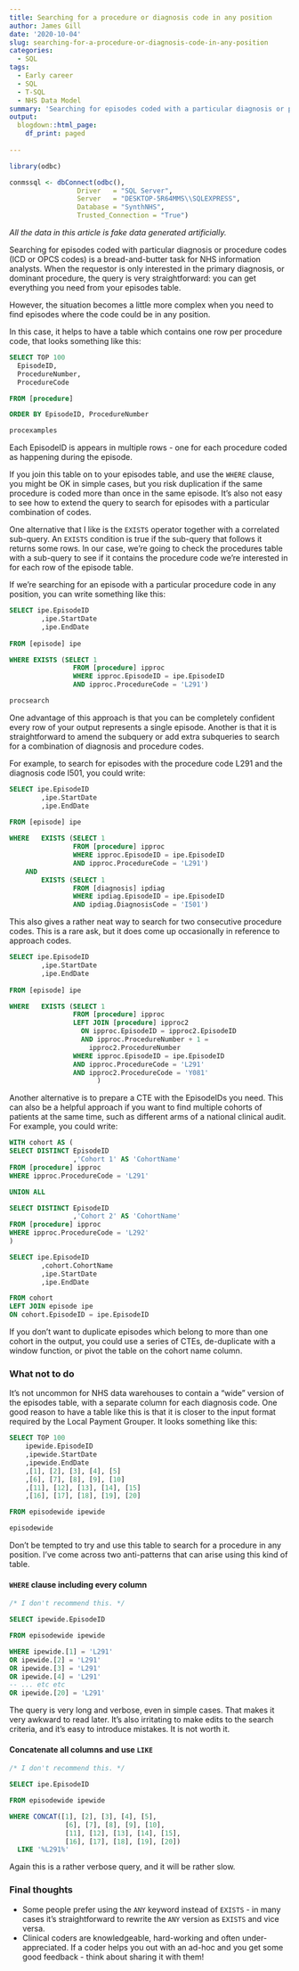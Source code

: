 ---
title: Searching for a procedure or diagnosis code in any position
author: James Gill
date: '2020-10-04'
slug: searching-for-a-procedure-or-diagnosis-code-in-any-position
categories:
  - SQL
tags:
  - Early career
  - SQL
  - T-SQL
  - NHS Data Model
summary: 'Searching for episodes coded with a particular diagnosis or procedure code is a bread-and-butter task for NHS information analysts.'
output:
  blogdown::html_page:
    df_print: paged
  
---

```{r connect, include=FALSE}
library(odbc)

conmssql <- dbConnect(odbc(),
                 Driver   = "SQL Server",
                 Server   = "DESKTOP-5R64MMS\\SQLEXPRESS",
                 Database = "SynthNHS",
                 Trusted_Connection = "True")
```

*All the data in this article is fake data generated artificially.*

Searching for episodes coded with particular diagnosis or procedure codes (ICD or OPCS codes) is a bread-and-butter task for NHS information analysts. When the requestor is only interested in the primary diagnosis, or dominant procedure, the query is very straightforward: you can get everything you need from your episodes table.

However, the situation becomes a little more complex when you need to find episodes where the code could be in any position. 

In this case, it helps to have a table which contains one row per procedure code, that looks something like this:

```{sql procexample, connection = conmssql, output.var = "procexamples", results = 'hide'}
SELECT TOP 100 
  EpisodeID, 
  ProcedureNumber, 
  ProcedureCode

FROM [procedure]

ORDER BY EpisodeID, ProcedureNumber

```
``` {r procexcampleprint, echo = FALSE, rows.print = 20}
procexamples
```

Each EpisodeID is appears in multiple rows - one for each procedure coded as happening during the episode.

If you join this table on to your episodes table, and use the `WHERE` clause, you might be OK in simple cases, but you risk duplication if the same procedure is coded more than once in the same episode. It's also not easy to see how to extend the query to search for episodes with a particular combination of codes.

One alternative that I like is the `EXISTS` operator together with a correlated sub-query. An `EXISTS` condition is true if the sub-query that follows it returns some rows. In our case, we're going to check the procedures table with a sub-query to see if it contains the procedure code we're interested in for each row of the episode table. 

If we're searching for an episode with a particular procedure code in any position, you can write something like this:

```{sql procsearch, connection = conmssql, output.var = "procsearch", results = 'hide'}
SELECT ipe.EpisodeID
		,ipe.StartDate
		,ipe.EndDate
		
FROM [episode] ipe

WHERE EXISTS (SELECT 1
				FROM [procedure] ipproc
				WHERE ipproc.EpisodeID = ipe.EpisodeID
				AND ipproc.ProcedureCode = 'L291')

```
``` {r procsearchprint, echo = FALSE, rows.print = 10}
procsearch
```

One advantage of this approach is that you can be completely confident every row of your output represents a single episode. Another is that it is straightforward to amend the subquery or add extra subqueries to search for a combination of diagnosis and procedure codes.

For example, to search for episodes with the procedure code L291 and the diagnosis code I501, you could write:

```{sql procdiag, eval = FALSE}
SELECT ipe.EpisodeID
		,ipe.StartDate
		,ipe.EndDate
		
FROM [episode] ipe

WHERE	EXISTS (SELECT 1
				FROM [procedure] ipproc
				WHERE ipproc.EpisodeID = ipe.EpisodeID
				AND ipproc.ProcedureCode = 'L291')
	AND 
		EXISTS (SELECT 1
				FROM [diagnosis] ipdiag
				WHERE ipdiag.EpisodeID = ipe.EpisodeID
				AND ipdiag.DiagnosisCode = 'I501')
```

This also gives a rather neat way to search for two consecutive procedure codes. This is a rare ask, but it does come up occasionally in reference to approach codes.

```{sql consecutive, eval = FALSE}
SELECT ipe.EpisodeID
		,ipe.StartDate
		,ipe.EndDate
		
FROM [episode] ipe

WHERE	EXISTS (SELECT 1
				FROM [procedure] ipproc
				LEFT JOIN [procedure] ipproc2
				  ON ipproc.EpisodeID = ipproc2.EpisodeID
				  AND ipproc.ProcedureNumber + 1 = 
				    ipproc2.ProcedureNumber
				WHERE ipproc.EpisodeID = ipe.EpisodeID
				AND ipproc.ProcedureCode = 'L291'
				AND ipproc2.ProcedureCode = 'Y081'
				      )
```

Another alternative is to prepare a CTE with the EpisodeIDs you need. This can also be a helpful approach if you want to find multiple cohorts of patients at the same time, such as different arms of a national clinical audit. For example, you could write:

```{sql cohort, eval = FALSE}
WITH cohort AS (
SELECT DISTINCT EpisodeID
                ,'Cohort 1' AS 'CohortName'
FROM [procedure] ipproc
WHERE ipproc.ProcedureCode = 'L291'

UNION ALL

SELECT DISTINCT EpisodeID
                ,'Cohort 2' AS 'CohortName'
FROM [procedure] ipproc
WHERE ipproc.ProcedureCode = 'L292'
)

SELECT ipe.EpisodeID
		,cohort.CohortName
		,ipe.StartDate
		,ipe.EndDate

FROM cohort
LEFT JOIN episode ipe
ON cohort.EpisodeID = ipe.EpisodeID

```

If you don't want to duplicate episodes which belong to more than one cohort in the output, you could use a series of CTEs, de-duplicate with a window function, or pivot the table on the cohort name column.

### What not to do

It's not uncommon for NHS data warehouses to contain a "wide" version of the episodes table, with a separate column for each diagnosis code. One good reason to have a table like this is that it is closer to the input format required by the Local Payment Grouper. It looks something like this:

```{sql episodewide, connection = conmssql, output.var = "episodewide", results = 'hide'}
SELECT TOP 100
    ipewide.EpisodeID
    ,ipewide.StartDate
    ,ipewide.EndDate
    ,[1], [2], [3], [4], [5]
    ,[6], [7], [8], [9], [10]
    ,[11], [12], [13], [14], [15]
    ,[16], [17], [18], [19], [20]

FROM episodewide ipewide
```
``` {r episodewideprint, echo = FALSE, rows.print = 10}
episodewide
```

Don't be tempted to try and use this table to search for a procedure in any position. I've come across two anti-patterns that can arise using this kind of table.

#### `WHERE` clause including every column

```{sql anti1, eval = FALSE}
/* I don't recommend this. */

SELECT ipewide.EpisodeID

FROM episodewide ipewide

WHERE ipewide.[1] = 'L291'
OR ipewide.[2] = 'L291'
OR ipewide.[3] = 'L291'
OR ipewide.[4] = 'L291'
-- ... etc etc
OR ipewide.[20] = 'L291'
```

The query is very long and verbose, even in simple cases. That makes it very awkward to read later. It's also irritating to make edits to the search criteria, and it's easy to introduce mistakes. It is not worth it.

#### Concatenate all columns and use `LIKE`

```{sql anti2, eval = FALSE}
/* I don't recommend this. */

SELECT ipe.EpisodeID

FROM episodewide ipewide

WHERE CONCAT([1], [2], [3], [4], [5], 
              [6], [7], [8], [9], [10], 
              [11], [12], [13], [14], [15], 
              [16], [17], [18], [19], [20])
  LIKE '%L291%'

```

Again this is a rather verbose query, and it will be rather slow. 

### Final thoughts

- Some people prefer using the `ANY` keyword instead of `EXISTS` - in many cases it's straightforward to rewrite the `ANY` version as `EXISTS` and vice versa.
- Clinical coders are knowledgeable, hard-working and often under-appreciated. If a coder helps you out with an ad-hoc and you get some good feedback - think about sharing it with them!
